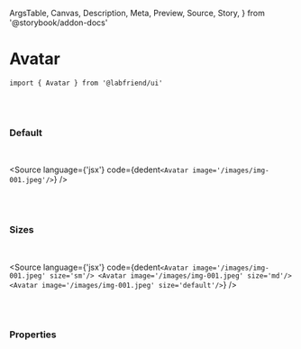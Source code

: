   ArgsTable,
  Canvas,
  Description,
  Meta,
  Preview,
  Source,
  Story,
} from '@storybook/addon-docs'


<Meta title='01. Atoms / Avatar' component={Avatar} />

# Avatar

`import { Avatar } from '@labfriend/ui'`

<br />
<br />

### Default

<br />

<Story name='Default'>
  <div className='doc-story__preview' style={{ zoom: '100%' }}>
    <div className='flex items-center gap-4'>
      <Avatar image='/images/img-001.jpeg'/>
    </div>
  </div>
</Story>

<Source language={'jsx'} code={dedent`<Avatar image='/images/img-001.jpeg'/>`} />

<br />
<br />

### Sizes

<br />

<Story name='Sizes'>
  <div className='doc-story__preview' style={{ zoom: '100%' }}>
    <div className='flex items-center gap-4'>
      <Avatar image='/images/img-001.jpeg' size='sm'/>
      <Avatar image='/images/img-001.jpeg' size='md'/>
      <Avatar image='/images/img-001.jpeg' size='default'/>
    </div>
  </div>
</Story>

<Source language={'jsx'} code={dedent`<Avatar image='/images/img-001.jpeg' size='sm'/>
      <Avatar image='/images/img-001.jpeg' size='md'/>
      <Avatar image='/images/img-001.jpeg' size='default'/>`} />

<br />
<br />

### Properties

<ArgsTable of={Avatar} />

